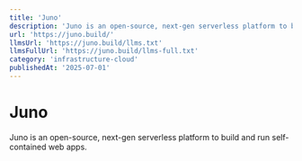 ```yaml
---
title: 'Juno'
description: 'Juno is an open-source, next-gen serverless platform to build and run self-contained web apps.'
url: 'https://juno.build/'
llmsUrl: 'https://juno.build/llms.txt'
llmsFullUrl: 'https://juno.build/llms-full.txt'
category: 'infrastructure-cloud'
publishedAt: '2025-07-01'
---
```


# Juno

Juno is an open-source, next-gen serverless platform to build and run self-contained web apps.
